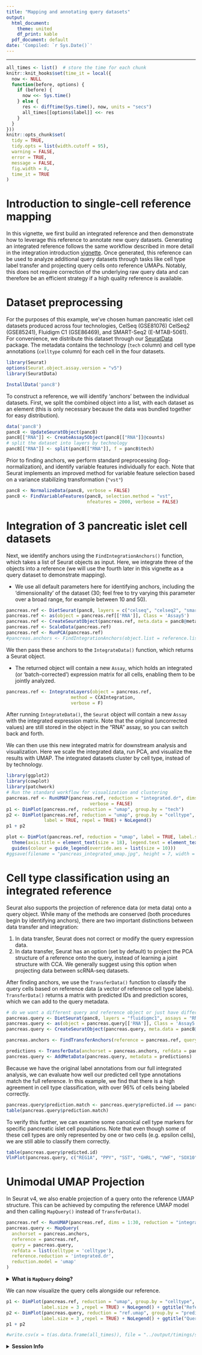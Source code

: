 ```yaml
---
title: "Mapping and annotating query datasets"
output:
  html_document:
    theme: united
    df_print: kable
  pdf_document: default
date: 'Compiled: `r Sys.Date()`'
---
```

***
```r
all_times <- list()  # store the time for each chunk
knitr::knit_hooks$set(time_it = local({
  now <- NULL
  function(before, options) {
    if (before) {
      now <<- Sys.time()
    } else {
      res <- difftime(Sys.time(), now, units = "secs")
      all_times[[options$label]] <<- res
    }
  }
}))
knitr::opts_chunk$set(
  tidy = TRUE,
  tidy.opts = list(width.cutoff = 95),
  warning = FALSE,
  error = TRUE,
  message = FALSE,
  fig.width = 8,
  time_it = TRUE
)
```

# Introduction to single-cell reference mapping

In this vignette, we first build an integrated reference and then demonstrate how to leverage this reference to annotate new query datasets. Generating an integrated reference follows the same workflow described in more detail in the integration introduction [vignette](integration_introduction.html). Once generated, this reference can be used to analyze additional query datasets through tasks like cell type label transfer and projecting query cells onto reference UMAPs. Notably, this does not require correction of the underlying raw query data and can therefore be an efficient strategy if a high quality reference is available. 

# Dataset preprocessing 

For the purposes of this example, we've chosen human pancreatic islet cell datasets produced across four technologies, CelSeq (GSE81076) CelSeq2 (GSE85241), Fluidigm C1 (GSE86469), and SMART-Seq2 (E-MTAB-5061). For convenience, we distribute this dataset through our [SeuratData](https://github.com/satijalab/seurat-data) package. The metadata contains the technology (`tech` column) and cell type annotations (`celltype` column) for each cell in the four datasets.

```r
library(Seurat)
options(Seurat.object.assay.version = "v5")
library(SeuratData)
```

```r
InstallData('panc8')
```

To construct a reference, we will identify 'anchors' between the individual datasets. First, we split the combined object into a list, with each dataset as an element (this is only necessary because the data was bundled together for easy distribution).

```r
data('panc8')
panc8 <- UpdateSeuratObject(panc8)
panc8[["RNA"]] <- CreateAssay5Object(panc8[["RNA"]]@counts)
# split the dataset into layers by technology
panc8[["RNA"]] <- split(panc8[["RNA"]], f = panc8$tech)
```

Prior to finding anchors, we perform standard preprocessing (log-normalization), and identify variable features individually for each. Note that Seurat implements an improved method for variable feature selection based on a variance stabilizing transformation (`"vst"`)

```r
panc8 <- NormalizeData(panc8, verbose = FALSE)
panc8 <- FindVariableFeatures(panc8, selection.method = "vst",
                              nfeatures = 2000, verbose = FALSE)
```

# Integration of 3 pancreatic islet cell datasets 

Next, we identify anchors using the `FindIntegrationAnchors()` function, which takes a list of Seurat objects as input. Here, we integrate three of the objects into a reference (we will use the fourth later in this vignette as a query dataset to demonstrate mapping).

* We use all default parameters here for identifying anchors, including the 'dimensionality' of the dataset (30; feel free to try varying this parameter over a broad range, for example between 10 and 50).  

```r
pancreas.ref <- DietSeurat(panc8, layers = c("celseq", "celseq2", "smartseq2"))
pancreas.ref <- as(object = pancreas.ref[['RNA']], Class = 'Assay5')
pancreas.ref <- CreateSeuratObject(pancreas.ref, meta.data = panc8@meta.data)
pancreas.ref <- ScaleData(pancreas.ref)
pancreas.ref <- RunPCA(pancreas.ref)
#pancreas.anchors <- FindIntegrationAnchors(object.list = reference.list, dims = 1:30)
```

We then pass these anchors to the `IntegrateData()` function, which returns a Seurat object. 

* The returned object will contain a new `Assay`, which holds an integrated (or 'batch-corrected') expression matrix for all cells, enabling them to be jointly analyzed.

```r
pancreas.ref <- IntegrateLayers(object = pancreas.ref, 
                        method = CCAIntegration,
                        verbose = F)
```

After running `IntegrateData()`, the `Seurat` object will contain a new `Assay` with the integrated expression matrix. Note that the original (uncorrected values) are still stored in the object in the "RNA" assay, so you can switch back and forth.

We can then use this new integrated matrix for downstream analysis and visualization. Here we scale the integrated data, run PCA, and visualize the results with UMAP. The integrated datasets cluster by cell type, instead of by technology.

```r
library(ggplot2)
library(cowplot)
library(patchwork)
# Run the standard workflow for visualization and clustering
pancreas.ref <- RunUMAP(pancreas.ref, reduction = "integrated.dr", dims = 1:30, 
                               verbose = FALSE)
p1 <- DimPlot(pancreas.ref, reduction = "umap", group.by = "tech") 
p2 <- DimPlot(pancreas.ref, reduction = "umap", group.by = "celltype",
              label = TRUE, repel = TRUE) + NoLegend()
p1 + p2
```

```r
plot <- DimPlot(pancreas.ref, reduction = "umap", label = TRUE, label.size = 4.5) + xlab("UMAP 1") + ylab("UMAP 2") + 
  theme(axis.title = element_text(size = 18), legend.text = element_text(size = 18)) + 
  guides(colour = guide_legend(override.aes = list(size = 10)))
#ggsave(filename = "pancreas_integrated_umap.jpg", height = 7, width = 12, plot = plot, quality = 50)
```

# Cell type classification using an integrated reference

Seurat also supports the projection of reference data (or meta data) onto a query object. While many of the methods are conserved (both procedures begin by identifying anchors), there are two important distinctions between data transfer and integration:

1. In data transfer, Seurat does not correct or modify the query expression data.
2. In data transfer, Seurat has an option (set by default) to project the PCA structure of a reference onto the query, instead of learning a joint structure with CCA. We generally suggest using this option when projecting data between scRNA-seq datasets.

After finding anchors, we use the `TransferData()` function to classify the query cells based on reference data (a vector of reference cell type labels). `TransferData()` returns a matrix with predicted IDs and prediction scores, which we can add to the query metadata.

```r
# do we want a different query and reference object or just have different layers??
pancreas.query <- DietSeurat(panc8, layers = "fluidigmc1", assays = "RNA", )
pancreas.query <- as(object = pancreas.query[['RNA']], Class = 'Assay5')
pancreas.query <- CreateSeuratObject(pancreas.query, meta.data = panc8@meta.data)

pancreas.anchors <- FindTransferAnchors(reference = pancreas.ref, query = pancreas.query, dims = 1:30, reference.reduction = "integrated.dr", k.filter = NA)

predictions <- TransferData(anchorset = pancreas.anchors, refdata = pancreas.ref$celltype, dims = 1:30)
pancreas.query <- AddMetaData(pancreas.query, metadata = predictions)
```

Because we have the original label annotations from our full integrated analysis, we can evaluate how well our predicted cell type annotations match the full reference. In this example, we find that there is a high agreement in cell type classification, with over 96% of cells being labeled correctly.

```r
pancreas.query$prediction.match <- pancreas.query$predicted.id == pancreas.query$celltype
table(pancreas.query$prediction.match)
```

To verify this further, we can examine some canonical cell type markers for specific pancreatic islet cell populations. Note that even though some of these cell types are only represented by one or two cells (e.g. epsilon cells), we are still able to classify them correctly. 

```r
table(pancreas.query$predicted.id)
VlnPlot(pancreas.query, c("REG1A", "PPY", "SST", "GHRL", "VWF", "SOX10"), group.by = "predicted.id") 
```

# Unimodal UMAP Projection

In Seurat v4, we also enable projection of a query onto the reference UMAP structure. This can be achieved by computing the reference UMAP model and then calling  `MapQuery()` instead of `TransferData()`. 

```r
pancreas.ref <- RunUMAP(pancreas.ref, dims = 1:30, reduction = "integrated.dr", return.model = TRUE)
pancreas.query <- MapQuery(
  anchorset = pancreas.anchors, 
  reference = pancreas.ref,
  query = pancreas.query,
  refdata = list(celltype = 'celltype'),
  reference.reduction = 'integrated.dr',
  reduction.model = 'umap'
)
```

<details>
  <summary>**What is `MapQuery` doing?**</summary>

`MapQuery()` is a wrapper around three functions: `TransferData()`, `IntegrateEmbeddings()`, and `ProjectUMAP()`. `TransferData()` is used to transfer cell type labels and impute the ADT values; `IntegrateEmbeddings()` is used to integrate reference with query by correcting the query's projected low-dimensional embeddings; and finally `ProjectUMAP()` is used to project the query data onto the UMAP structure of the reference. The equivalent code for doing this with the intermediate functions is below:

```r
pancreas.query <- TransferData(
  anchorset = pancreas.anchors, 
  reference = panc8,
  query = pancreas.query,
  refdata = list(celltype = "celltype")
)
pancreas.query <- IntegrateEmbeddings(
  anchorset = pancreas.anchors,
  reference = panc8,
  query = pancreas.query, 
  new.reduction.name = "ref.pca"
)
pancreas.query <- ProjectUMAP(
  query = pancreas.query, 
  query.reduction = "ref.pca", 
  reference = panc8, 
  reference.reduction = "pca", 
  reduction.model = "umap"
)
```
</details>

We can now visualize the query cells alongside our reference.

```r
p1 <- DimPlot(pancreas.ref, reduction = "umap", group.by = "celltype", label = TRUE,
             label.size = 3 ,repel = TRUE) + NoLegend() + ggtitle("Reference annotations")
p2 <- DimPlot(pancreas.query, reduction = "ref.umap", group.by = "predicted.celltype", label = TRUE, 
             label.size = 3 ,repel = TRUE) + NoLegend() + ggtitle("Query transferred labels")
p1 + p2
```

```r
#write.csv(x = t(as.data.frame(all_times)), file = "../output/timings/seurat5_integration_reference_mapping.csv")
```

<details>
  <summary>**Session Info**</summary>
```r
sessionInfo()
```
</details>
